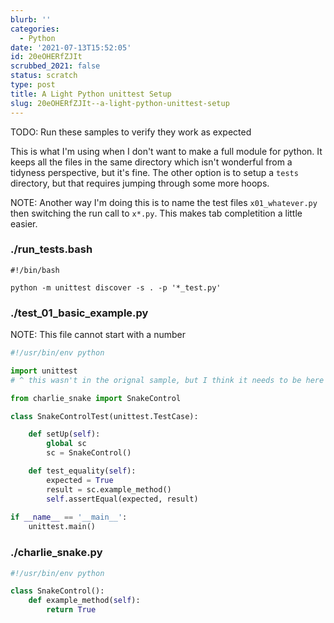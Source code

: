 ```yaml
---
blurb: ''
categories:
  - Python
date: '2021-07-13T15:52:05'
id: 20eOHERfZJIt
scrubbed_2021: false
status: scratch
type: post
title: A Light Python unittest Setup
slug: 20eOHERfZJIt--a-light-python-unittest-setup
---
```


TODO: Run these samples to verify they work as expected


This is what I'm using when I don't want to make a full module for python. It keeps all the files in the same directory which isn't wonderful from a tidyness perspective, but it's fine. The other option is to setup a `tests` directory, but that requires jumping through some more hoops. 

NOTE: Another way I'm doing this is to name the test files `x01_whatever.py` then switching the run call to `x*.py`. This makes tab completition a little easier.


### ./run_tests.bash

```command
#!/bin/bash

python -m unittest discover -s . -p '*_test.py'
```

### ./test_01_basic_example.py

NOTE: This file cannot start with a number

```python
#!/usr/bin/env python 

import unittest
# ^ this wasn't in the orignal sample, but I think it needs to be here

from charlie_snake import SnakeControl

class SnakeControlTest(unittest.TestCase):

    def setUp(self):
        global sc 
        sc = SnakeControl()

    def test_equality(self):
        expected = True
        result = sc.example_method()
        self.assertEqual(expected, result)
        
if __name__ == '__main__':
    unittest.main()
```

### ./charlie_snake.py

```python
#!/usr/bin/env python

class SnakeControl():
    def example_method(self):
        return True
```

